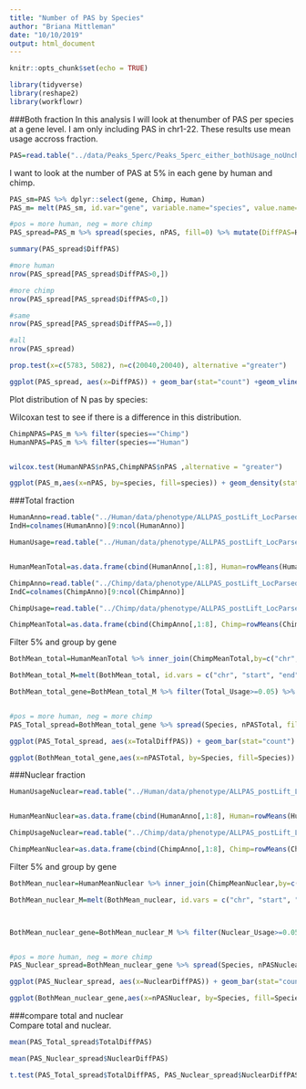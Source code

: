 ```yaml
---
title: "Number of PAS by Species"
author: "Briana Mittleman"
date: "10/10/2019"
output: html_document
---
```


```r
knitr::opts_chunk$set(echo = TRUE)
```


```r
library(tidyverse)
library(reshape2)
library(workflowr)
```


###Both fraction
In this analysis I will look at thenumber of PAS per species at a gene level. I am only including PAS in chr1-22. These results use mean usage accross fraction.  

```r
PAS=read.table("../data/Peaks_5perc/Peaks_5perc_either_bothUsage_noUnchr.txt", stringsAsFactors = F, header = T)
```


I want to look at the number of PAS at 5% in each gene by human and chimp.  

```r
PAS_sm=PAS %>% dplyr::select(gene, Chimp, Human) 
PAS_m= melt(PAS_sm, id.var="gene", variable.name="species", value.name="meanUsage") %>% filter(meanUsage >=0.05) %>% group_by(species, gene) %>% summarise(nPAS=n())

#pos = more human, neg = more chimp 
PAS_spread=PAS_m %>% spread(species, nPAS, fill=0) %>% mutate(DiffPAS=Human-Chimp)
```

```r
summary(PAS_spread$DiffPAS)

#more human
nrow(PAS_spread[PAS_spread$DiffPAS>0,])

#more chimp
nrow(PAS_spread[PAS_spread$DiffPAS<0,])

#same
nrow(PAS_spread[PAS_spread$DiffPAS==0,])

#all
nrow(PAS_spread)
```


```r
prop.test(x=c(5783, 5082), n=c(20040,20040), alternative ="greater")

```
```r
ggplot(PAS_spread, aes(x=DiffPAS)) + geom_bar(stat="count") +geom_vline(xintercept = mean(PAS_spread$DiffPAS),col="red") + labs(title="Difference in number of PAS at 5% Human vs Chimp", y="Genes", x="N Human PAS - N Chimp PAS")
```

Plot distribution of N pas by species:  

Wilcoxan test to see if there is a difference in this distribution.  

```r
ChimpNPAS=PAS_m %>% filter(species=="Chimp")
HumanNPAS=PAS_m %>% filter(species=="Human")


wilcox.test(HumanNPAS$nPAS,ChimpNPAS$nPAS ,alternative = "greater")
```
```r
ggplot(PAS_m,aes(x=nPAS, by=species, fill=species)) + geom_density(stat="count",alpha=.5) +  scale_fill_brewer(palette = "Dark2") + labs(title="Distribution for number of PAS >= 5%", x="Number of PAS",y="Genes")
```


###Total fraction

```r
HumanAnno=read.table("../Human/data/phenotype/ALLPAS_postLift_LocParsed_Human_Pheno.txt", header = T, stringsAsFactors = F) %>% tidyr::separate(chrom, sep = ":", into = c("chr", "start", "end", "id")) %>% tidyr::separate(id, sep="_", into=c("gene", "strand", "peak"))  %>% separate(peak,into=c("loc", "disc","PAS"), sep="-")
IndH=colnames(HumanAnno)[9:ncol(HumanAnno)]

HumanUsage=read.table("../Human/data/phenotype/ALLPAS_postLift_LocParsed_Human_Pheno_countOnlyNumeric.txt", col.names = IndH) %>% dplyr::select(contains("_T"))


HumanMeanTotal=as.data.frame(cbind(HumanAnno[,1:8], Human=rowMeans(HumanUsage))) 


```

```r
ChimpAnno=read.table("../Chimp/data/phenotype/ALLPAS_postLift_LocParsed_Chimp_Pheno.txt", header = T, stringsAsFactors = F) %>% tidyr::separate(chrom, sep = ":", into = c("chr", "start", "end", "id")) %>% tidyr::separate(id, sep="_", into=c("gene", "strand", "peak"))  %>% separate(peak,into=c("loc", "disc","PAS"), sep="-")
IndC=colnames(ChimpAnno)[9:ncol(ChimpAnno)]

ChimpUsage=read.table("../Chimp/data/phenotype/ALLPAS_postLift_LocParsed_Chimp_Pheno_countOnlyNumeric.txt", col.names = IndC) %>% dplyr::select(contains("_T"))

ChimpMeanTotal=as.data.frame(cbind(ChimpAnno[,1:8], Chimp=rowMeans(ChimpUsage)))

```

Filter 5% and group by gene  
```r
BothMean_total=HumanMeanTotal %>% inner_join(ChimpMeanTotal,by=c("chr", "start", "end", "strand","loc", "disc", "PAS", "gene")) %>% filter(Chimp >=.05 | Human >=0.05) 

BothMean_total_M=melt(BothMean_total, id.vars = c("chr", "start", "end", "strand","loc", "disc", "PAS", "gene"), value.name = "Total_Usage", variable.name = "Species" )

BothMean_total_gene=BothMean_total_M %>% filter(Total_Usage>=0.05) %>% group_by(Species, gene) %>% summarise(nPASTotal=n()) 


#pos = more human, neg = more chimp 
PAS_Total_spread=BothMean_total_gene %>% spread(Species, nPASTotal, fill=0) %>% mutate(TotalDiffPAS=Human-Chimp)
```
```r
ggplot(PAS_Total_spread, aes(x=TotalDiffPAS)) + geom_bar(stat="count") +geom_vline(xintercept = mean(PAS_Total_spread$TotalDiffPAS),col="red") + labs(title="Difference in number of PAS at 5% Human vs Chimp \n Total Fraction", y="Genes", x="N Human PAS - N Chimp PAS")
```
```r
ggplot(BothMean_total_gene,aes(x=nPASTotal, by=Species, fill=Species)) + geom_density(stat="count",alpha=.5) +  scale_fill_brewer(palette = "Dark2")  + labs(title="Distribution for number of PAS >= 5%\n Total Fraction", x="Number of PAS",y="Genes")
```
###Nuclear fraction  


```r

HumanUsageNuclear=read.table("../Human/data/phenotype/ALLPAS_postLift_LocParsed_Human_Pheno_countOnlyNumeric.txt", col.names = IndH) %>% dplyr::select(contains("_N"))


HumanMeanNuclear=as.data.frame(cbind(HumanAnno[,1:8], Human=rowMeans(HumanUsageNuclear))) 


```

```r


ChimpUsageNuclear=read.table("../Chimp/data/phenotype/ALLPAS_postLift_LocParsed_Chimp_Pheno_countOnlyNumeric.txt", col.names = IndC) %>% dplyr::select(contains("_N"))

ChimpMeanNuclear=as.data.frame(cbind(ChimpAnno[,1:8], Chimp=rowMeans(ChimpUsageNuclear)))

```


Filter 5% and group by gene  
```r
BothMean_nuclear=HumanMeanNuclear %>% inner_join(ChimpMeanNuclear,by=c("chr", "start", "end", "strand","loc", "disc", "PAS", "gene")) %>% filter(Chimp >=.05 | Human >=0.05) 

BothMean_nuclear_M=melt(BothMean_nuclear, id.vars = c("chr", "start", "end", "strand","loc", "disc", "PAS", "gene"), value.name = "Nuclear_Usage", variable.name = "Species" )



BothMean_nuclear_gene=BothMean_nuclear_M %>% filter(Nuclear_Usage>=0.05) %>% group_by(Species, gene) %>% summarise(nPASNuclear=n()) 


#pos = more human, neg = more chimp 
PAS_Nuclear_spread=BothMean_nuclear_gene %>% spread(Species, nPASNuclear, fill=0) %>% mutate(NuclearDiffPAS=Human-Chimp)
```
```r
ggplot(PAS_Nuclear_spread, aes(x=NuclearDiffPAS)) + geom_bar(stat="count") +geom_vline(xintercept = mean(PAS_Nuclear_spread$NuclearDiffPAS),col="red") + labs(title="Difference in number of PAS at 5% Human vs Chimp \n Nuclear Fraction", y="Genes", x="N Human PAS - N Chimp PAS")
```


```r
ggplot(BothMean_nuclear_gene,aes(x=nPASNuclear, by=Species, fill=Species)) + geom_density(stat="count",alpha=.5) +  scale_fill_brewer(palette = "Dark2")  + labs(title="Distribution for number of PAS >= 5%\n Nuclear Fraction", x="Number of PAS",y="Genes")
```

###compare total and nuclear  
Compare total and nuclear. 

```r
mean(PAS_Total_spread$TotalDiffPAS)

mean(PAS_Nuclear_spread$NuclearDiffPAS)
```


```r
t.test(PAS_Total_spread$TotalDiffPAS, PAS_Nuclear_spread$NuclearDiffPAS,alternative = "greater") 

```

